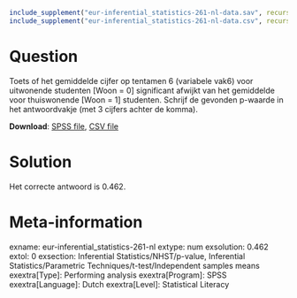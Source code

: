 ```r
include_supplement("eur-inferential_statistics-261-nl-data.sav", recursive = TRUE)
include_supplement("eur-inferential_statistics-261-nl-data.csv", recursive = TRUE)
```

Question
========
Toets of het gemiddelde cijfer op tentamen 6 (variabele vak6) voor uitwonende studenten [Woon = 0] significant afwijkt van het gemiddelde voor thuiswonende [Woon = 1] studenten. Schrijf de gevonden p-waarde in het antwoordvakje (met 3 cijfers achter de komma).

**Download**: [SPSS file](eur-inferential_statistics-260-nl-data.sav), [CSV file](eur-inferential_statistics-261-nl-data.csv)


Solution
========
Het correcte antwoord is 0.462.


Meta-information
================
exname: eur-inferential_statistics-261-nl
extype: num
exsolution: 0.462
extol: 0
exsection: Inferential Statistics/NHST/p-value, Inferential Statistics/Parametric Techniques/t-test/Independent samples means
exextra[Type]: Performing analysis
exextra[Program]: SPSS
exextra[Language]: Dutch
exextra[Level]: Statistical Literacy
